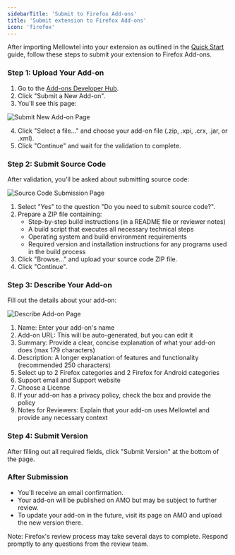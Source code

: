 ```yaml
---
sidebarTitle: 'Submit to Firefox Add-ons'
title: 'Submit extension to Firefox Add-ons'
icon: 'firefox'
---
```


After importing Mellowtel into your extension as outlined in the [Quick Start](/browser-plugin/quickstart) guide, follow these steps to submit your extension to Firefox Add-ons.

### Step 1: Upload Your Add-on

1. Go to the [Add-ons Developer Hub](https://addons.mozilla.org/developers/).
2. Click "Submit a New Add-on".
3. You'll see this page:

![Submit New Add-on Page](/images/firefox/submit_new.png)

4. Click "Select a file..." and choose your add-on file (.zip, .xpi, .crx, .jar, or .xml).
5. Click "Continue" and wait for the validation to complete.

### Step 2: Submit Source Code

After validation, you'll be asked about submitting source code:

![Source Code Submission Page](/images/firefox/source_code.png)

1. Select "Yes" to the question "Do you need to submit source code?".
2. Prepare a ZIP file containing:
   - Step-by-step build instructions (in a README file or reviewer notes)
   - A build script that executes all necessary technical steps
   - Operating system and build environment requirements
   - Required version and installation instructions for any programs used in the build process
3. Click "Browse..." and upload your source code ZIP file.
4. Click "Continue".

### Step 3: Describe Your Add-on

Fill out the details about your add-on:

![Describe Add-on Page](/images/firefox/describe.png)

1. Name: Enter your add-on's name
2. Add-on URL: This will be auto-generated, but you can edit it
3. Summary: Provide a clear, concise explanation of what your add-on does (max 179 characters)
4. Description: A longer explanation of features and functionality (recommended 250 characters)
5. Select up to 2 Firefox categories and 2 Firefox for Android categories
6. Support email and Support website
7. Choose a License
8. If your add-on has a privacy policy, check the box and provide the policy
9. Notes for Reviewers: Explain that your add-on uses Mellowtel and provide any necessary context

### Step 4: Submit Version

After filling out all required fields, click "Submit Version" at the bottom of the page.

### After Submission

- You'll receive an email confirmation.
- Your add-on will be published on AMO but may be subject to further review.
- To update your add-on in the future, visit its page on AMO and upload the new version there.

Note: Firefox's review process may take several days to complete. Respond promptly to any questions from the review team.